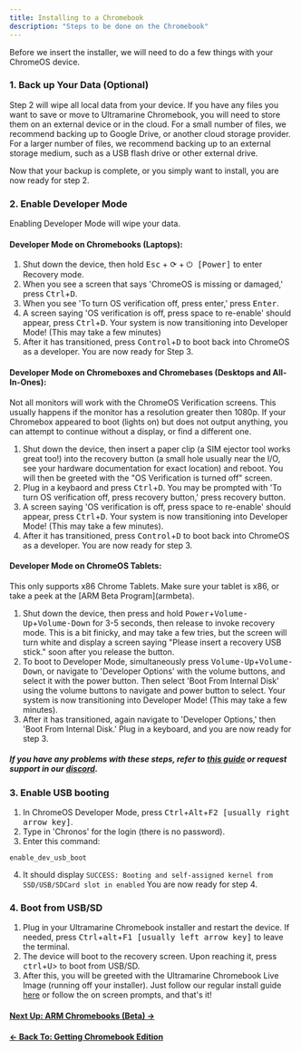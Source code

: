 ```yaml
---
title: Installing to a Chromebook
description: "Steps to be done on the Chromebook"
---
```



Before we insert the installer, we will need to do a few things with your ChromeOS device.

### 1. Back up Your Data (Optional)

Step 2 will wipe all local data from your device. If you have any files you want to save or move to Ultramarine Chromebook, you will need to store them on an external device or in the cloud. For a small number of files, we recommend backing up to Google Drive, or another cloud storage provider. For a larger number of files, we recommend backing up to an external storage medium, such as a USB flash drive or other external drive.

Now that your backup is complete, or you simply want to install, you are now ready for step 2.

### 2. Enable Developer Mode

<Alert type="warning">Enabling Developer Mode will wipe your data.</Alert>

#### Developer Mode on Chromebooks (Laptops):

1. Shut down the device, then hold <kbd>Esc</kbd> + <kbd>⟳</kbd> + <kbd>⏻ [Power]</kbd> to enter Recovery mode.
2. When you see a screen that says 'ChromeOS is missing or damaged,' press <kbd>Ctrl</kbd>+<kbd>D</kbd>.
3. When you see 'To turn OS verification off, press enter,' press <kbd>Enter</kbd>.
4. A screen saying 'OS verification is off, press space to re-enable' should appear, press <kbd>Ctrl</kbd>+<kbd>D</kbd>.
   Your system is now transitioning into Developer Mode! (This may take a few minutes)
5. After it has transitioned, press <kbd>Control</kbd>+<kbd>D</kbd> to boot back into ChromeOS as a developer. You are now ready for Step 3.

#### Developer Mode on Chromeboxes and Chromebases (Desktops and All-In-Ones):

<Alert type="warning">
  Not all monitors will work with the ChromeOS Verification screens. This
  usually happens if the monitor has a resolution greater then 1080p. If your
  Chromebox appeared to boot (lights on) but does not output anything, you can
  attempt to continue without a display, or find a different one.
</Alert>

1.  Shut down the device, then insert a paper clip (a SIM ejector tool works great too!) into the recovery button (a small hole usually near the I/O, see your hardware documentation for exact location) and reboot. You will then be greeted with the "OS Verification is turned off" screen.
2.  Plug in a keybaord and press <kbd>Ctrl</kbd>+<kbd>D</kbd>. You may be prompted with 'To turn OS verification off, press recovery button,' press recovery button.
3.  A screen saying 'OS verification is off, press space to re-enable' should appear, press <kbd>Ctrl</kbd>+<kbd>D</kbd>.
    Your system is now transitioning into Developer Mode! (This may take a few minutes).
4.  After it has transitioned, press <kbd>Control</kbd>+<kbd>D</kbd> to boot back into ChromeOS as a developer. You are now ready for step 3.

#### Developer Mode on ChromeOS Tablets:

<Alert type="info">
  This only supports x86 Chrome Tablets. Make sure your tablet is x86, or take a
  peek at the [ARM Beta Program](armbeta).
</Alert>

1.  Shut down the device, then press and hold <kbd>Power</kbd>+<kbd>Volume-Up</kbd>+<kbd>Volume-Down</kbd> for 3-5 seconds, then release to invoke recovery mode. This is a bit finicky, and may take a few tries, but the screen will turn white and display a screen saying "Please insert a recovery USB stick." soon after you release the button.
2.  To boot to Developer Mode, simultaneously press <kbd>Volume-Up</kbd>+<kbd>Volume-Down</kbd>, or navigate to 'Developer Options' with the volume buttons, and select it with the power button. Then select 'Boot From Internal Disk' using the volume buttons to navigate and power button to select.
    Your system is now transitioning into Developer Mode! (This may take a few minutes).
3.  After it has transitioned, again navigate to 'Developer Options,' then 'Boot From Internal Disk.' Plug in a keyboard, and you are now ready for step 3.

##### If you have any problems with these steps, refer to [this guide](https://chromium.googlesource.com/chromiumos/docs/+/main/debug_buttons.md#Firmware-Keyboard-Interface) or request support in our [discord](https://discord.com/invite/5fdPuxTg5Q).

### 3. Enable USB booting

1. In ChromeOS Developer Mode, press <kbd>Ctrl</kbd>+<kbd>Alt</kbd>+<kbd>F2 [usually right arrow key]</kbd>.
2. Type in 'Chronos' for the login (there is no password).
3. Enter this command:

```
enable_dev_usb_boot
```

4. It should display `SUCCESS: Booting and self-assigned kernel from SSD/USB/SDCard slot in enabled` You are now ready for step 4.

### 4. Boot from USB/SD

1. Plug in your Ultramarine Chromebook installer and restart the device. If needed, press <kbd>Ctrl</kbd>+<kbd>alt</kbd>+<kbd>F1 [usually left arrow key]</kbd> to leave the terminal.
2. The device will boot to the recovery screen. Upon reaching it, press <kbd>ctrl</kbd>+<kbd>U</kbd>> to boot from USB/SD.
3. After this, you will be greeted with the Ultramarine Chromebook Live Image (running off your installer). Just follow our regular install guide [here](https://wiki.ultramarine-linux.org/en/installation/installation/) or follow the on screen prompts, and that's it!

#### [Next Up: ARM Chromebooks (Beta) →](armbeta)

#### [← Back To: Getting Chromebook Edition](getting)
